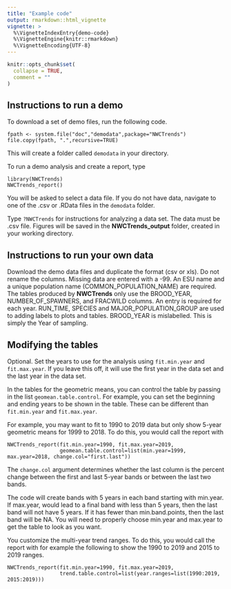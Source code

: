 ```yaml
---
title: "Example code"
output: rmarkdown::html_vignette
vignette: >
  %\VignetteIndexEntry{demo-code}
  %\VignetteEngine{knitr::rmarkdown}
  %\VignetteEncoding{UTF-8}
---
```


```r
knitr::opts_chunk$set(
  collapse = TRUE,
  comment = ""
)
```

## Instructions to run a demo

To download a set of demo files, run the following code.
```
fpath <- system.file("doc","demodata",package="NWCTrends")
file.copy(fpath, ".",recursive=TRUE)
```
This will create a folder called `demodata` in your directory.

To run a demo analysis and create a report, type 
```
library(NWCTrends)
NWCTrends_report()
```
You will be asked to select a data file. If you do not have data, navigate to one of the .csv or .RData files in the `demodata` folder.

Type `?NWCTrends` for instructions for analyzing a data set. The data must be .csv file. Figures will be saved in the **NWCTrends_output** folder, created in your working directory.  

## Instructions to run your own data

Download the demo data files and duplicate the format (csv or xls). Do not rename the columns. Missing data are entered with a -99. An ESU name and a unique population name (COMMON_POPULATION_NAME) are required. The tables produced by **NWCTrends** only use the BROOD_YEAR, NUMBER_OF_SPAWNERS, and FRACWILD columns. An entry is required for each year. RUN_TIME, SPECIES and MAJOR_POPULATION_GROUP are used to adding labels to plots and tables. BROOD_YEAR is mislabelled. This is simply the Year of sampling.

## Modifying the tables

Optional. Set the years to use for the analysis using `fit.min.year` and `fit.max.year`. If you leave this off, it will use the first year in the data set and the last year in the data set.

In the tables for the geometric means, you can control the table by passing in the list `geomean.table.control`. For example, you can set the beginning and ending years to be shown in the table. These can be different than `fit.min.year` and `fit.max.year`. 

For example, you may want to fit to 1990 to 2019 data but only show
5-year geometric means for 1999 to 2018. To do this, you would call the report with

```
NWCTrends_report(fit.min.year=1990, fit.max.year=2019,
                 geomean.table.control=list(min.year=1999, max.year=2018, change.col="first.last"))
```
The `change.col` argument determines whether the last column is the percent change between the first and last 5-year bands or between the last two bands.

The code will create bands with 5 years in each band starting with min.year. If max.year,
would lead to a final band with less than 5 years, then the last band will not have 5
years. If it has fewer than min.band.points, then the last band will be NA.
You will need to properly choose min.year and max.year to get the table to look as you want.

You customize the multi-year trend ranges. To do this, you would call the report with for example the following to show the 1990 to 2019 and 2015 to 2019 ranges.

```
NWCTrends_report(fit.min.year=1990, fit.max.year=2019,
                 trend.table.control=list(year.ranges=list(1990:2019, 2015:2019)))
```